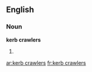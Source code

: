 ==English==

===Noun===
'''kerb crawlers'''

# {{plural of|kerb crawler}}

[[ar:kerb crawlers]]
[[fr:kerb crawlers]]
